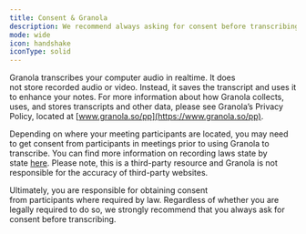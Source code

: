 ---
title: Consent & Granola
description: We recommend always asking for consent before transcribing others.
mode: wide
icon: handshake
iconType: solid
---

Granola transcribes your computer audio in realtime. It does not store recorded audio or video. Instead, it saves the transcript and uses it to enhance your notes. For more information about how Granola collects, uses, and stores transcripts and other data, please see Granola’s Privacy Policy, located at [www.granola.so/pp](https://www.granola.so/pp).

Depending on where your meeting participants are located, you may need to get consent from participants in meetings prior to using Granola to transcribe. You can find more information on recording laws state by state [here](https://url.us.m.mimecastprotect.com/s/9qhYCpYmqOfOpRJnfDYFqL?domain=justia.com/). Please note, this is a third-party resource and Granola is not responsible for the accuracy of third-party websites.

Ultimately, you are responsible for obtaining consent from participants where required by law. Regardless of whether you are legally required to do so, we strongly recommend that you always ask for consent before transcribing.

